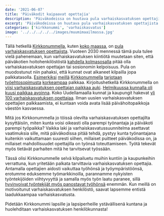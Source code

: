 ```yaml
---
date: '2021-06-07'
title: 'Päiväkodit kaipaavat opettajia'
description: 'Päiväkodeissa on huutava pula varhaiskasvatuksen opettajista. Kirkkonummella olisi nyt mahdollisuus rakentaa uudenlaista työympäristöä ja tehdä siitä valttikortti uusien opettajien palkkaamiseen sekä nykyisten viihtymiseen!'
excerpt: 'Päiväkodeissa on huutava pula varhaiskasvatuksen opettajista. Kirkkonummella olisi nyt mahdollisuus rakentaa uudenlaista työympäristöä ja tehdä siitä valttikortti uusien opettajien palkkaamiseen sekä nykyisten viihtymiseen!'
categories: ['kirkkonummi', 'varhaiskasvatus']
image: '../../../../../images/muumimaailmassa.jpg'
---
```


Tällä hetkellä [Kirkkonummella](https://www.kuntarekry.fi/fi/tyopaikat/?&professioncat=38788&organisation=9&lang=fi_FI,sv_SE&desc=varhaiskasvatuksen%20opettaja&sort=%22-changetime%22&limit=24&display=grid), kuten [koko maassa](https://www.uef.fi/fi/artikkeli/varhaiskasvatuksen-opettajapulaa-helpotetaan-monimuotokoulutuksella), on [pula varhaiskasvatuksen opettajista](https://www.iltalehti.fi/politiikka/a/d0c06ae8-d132-4b35-aebe-8256b6046bec). Vuoteen 2030 mennessä tämä pula tulee vielä pahenemaan, kun varhaiskasvatuksen kiintiötä muutetaan siten, että päiväkotien hoitohenkilöstöstä [kahdella kolmasosalla](https://www.finlex.fi/fi/laki/alkup/2018/20180540#Pidp447740832) pitää olla varhaiskasvatuksen opettajan tai sosionomin kelpoisuus. Pula on muodostunut niin pahaksi, että kunnat ovat alkaneet kilpailla jopa palkkatasolla. [Esimerkiksi](https://www.kuntarekry.fi/fi/tyopaikat/varhaiskasvatuksen-opettaja-365327/) [meillä](https://www.kuntarekry.fi/fi/tyopaikat/varhaiskasvatuksen-opettaja-364669/) [Kirkkonummella](https://www.kuntarekry.fi/fi/tyopaikat/varhaiskasvatuksen-opettaja-laajakallion-paivakoti-352003/) [tarjotaan](https://www.kuntarekry.fi/fi/tyopaikat/varhaiskasvatuksen-opettaja-364299/) [työehtosopimusta](https://www.kt.fi/sopimukset/kvtes/2020-2021/liite-5-varhaiskasvatuksen-henkilosto-koulun-peruspalvelutehtavat) [korkeampaa](https://www.kuntarekry.fi/fi/tyopaikat/varhaiskasvatuksen-opettaja-360689/) palkkaa. Kirjoitushetkellä Kirkkonummella on [viisi varhaiskasvatuksen opettajan paikkaa auki](https://www.kuntarekry.fi/fi/tyopaikat/?profession=38816&organisation=9&lang=fi_FI%2Csv_SE&desc=varhaiskasvatuksen+opettaja&sort=%22-changetime%22&limit=24&display=grid). [Helmikuussa kunnalla oli kuusi paikkaa avoinna](https://laurilavanti.fi/kirkkonummi-lisa-on-sinunkin-etusi). Koko Uudellamaalla kunnat ja kaupungit hakevat [yli 100 varhaiskasvatuksen opettajaa](https://www.kuntarekry.fi/fi/tyopaikat/?region=39494&profession=38816&lang=fi_FI%2Csv_SE%2Cen_US&desc=varhaiskasvatuksen+opettaja&sort=%22-publish_from%22&limit=24&display=grid). Ilman uusien varhaiskasvatuksen opettajien palkkaamista, ei kuntaan voida avata lisää päivähoitopaikkoja väestön kasvaessa.

Mitä jos Kirkkonummella jo töissä olevilta varhaiskasvatuksen opettajilta kysyttäisiin, miten kunta voisi oikeasti olla parempi työnantaja ja päiväkoti parempi työpaikka? Vaikka laki ja varhaiskasvatussuunnitelma asettavat vaatimuksia sille, mitä päiväkodissa pitää tehdä, pystyy kunta työnantajana kuitenkin vaikuttamaan suuresti siihen, millaiset puitteet päiväkodissa on, ja millaiset mahdollisuudet opettajilla on työnsä toteuttamiseen. Työtä tekevät myös tietävät parhaiten mitä he tarvitsevat työssään.

Tässä olisi Kirkkonummelle selvä kilpailuetu muihin kuntiin ja kaupunkeihin verrattuna, kun yritetään palkata tarvittavia varhaiskasvatuksen opettajia. Antamalla opettajien aidosti vaikuttaa työhönsä ja työympäristöönsä, erotumme eduksemme työmarkkinoilla, parannamme nykyisten työntekijöiden viihtyvyyttä ja samalla myös työn laatu paranee, sillä [hyvinvoivat työntekijät myös panostavat työhönsä](https://www.ttl.fi/perehdytys-tyohyvinvointiin-tyoterveyteen-ja-tyoturvallisuuteen/tyohyvinvointi-yhteinen-asia/) enemmän. Kun meillä on motivoitunut varhaiskasvatuksen henkilöstö, saavat lapsemme entistä laadukkaampaa varhaiskasvatusta.

Pidetään Kirkkonummi lapsille ja lapsiperheille ystävällisenä kuntana ja huolehditaan varhaiskasvatuksen henkilökunnasta!

